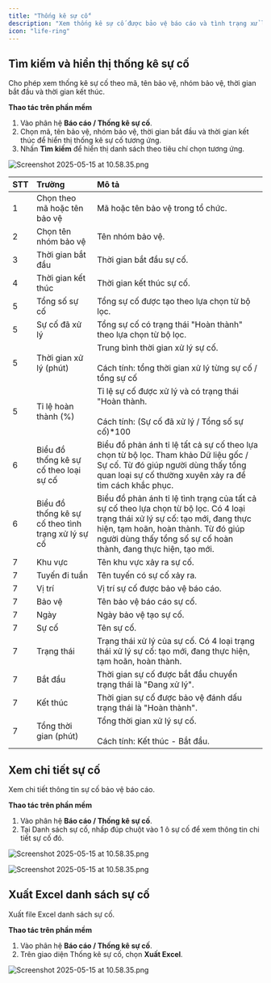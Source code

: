 ```yaml
---
title: "Thống kê sự cố"
description: "Xem thống kê sự cố được bảo vệ báo cáo và tình trạng xử lý."
icon: "life-ring"
---
```


## Tìm kiếm và hiển thị thống kê sự cố

Cho phép xem thống kê sự cố theo mã, tên bảo vệ, nhóm bảo vệ, thời gian bắt đầu và thời gian kết thúc.

**Thao tác trên phần mềm**

1. Vào phân hệ **Báo cáo / Thống kê sự cố**.
2. Chọn mã, tên bảo vệ, nhóm bảo vệ, thời gian bắt đầu và thời gian kết thúc để hiển thị thống kê sự cố tương ứng.
3. Nhấn **Tìm kiếm** để hiển thị danh sách theo tiêu chí chọn tương ứng.

<img
  src="/images/Group172.png"
  alt="Screenshot 2025-05-15 at 10.58.35.png"
  title="Screenshot 2025-05-15 at 10.58.35.png"
  className="border mr-auto"
/>

| STT | Trường                                             | Mô tả                                                                                                                                                                                                                                      |
| :-- | :------------------------------------------------- | :----------------------------------------------------------------------------------------------------------------------------------------------------------------------------------------------------------------------------------------- |
| 1   | Chọn theo mã hoặc tên bảo vệ                       | Mã hoặc tên bảo vệ trong tổ chức.                                                                                                                                                                                                          |
| 2   | Chọn tên nhóm bảo vệ                               | Tên nhóm bảo vệ.                                                                                                                                                                                                                           |
| 3   | Thời gian bắt đầu                                  | Thời gian bắt đầu sự cố.                                                                                                                                                                                                                   |
| 4   | Thời gian kết thúc                                 | Thời gian kết thúc sự cố.                                                                                                                                                                                                                  |
| 5   | Tổng số sự cố                                      | Tổng sự cố được tạo theo lựa chọn từ bộ lọc.                                                                                                                                                                                               |
| 5   | Sự cố đã xử lý                                     | Tổng sự cố có trạng thái "Hoàn thành" theo lựa chọn từ bộ lọc.                                                                                                                                                                             |
| 5   | Thời gian xử lý (phút)                             | Trung bình thời gian xử lý sự cố.<br /><br />Cách tính: tổng thời gian xử lý từng sự cố / tổng sự cố                                                                                                                                       |
| 5   | Tỉ lệ hoàn thành (%)                               | Tỉ lệ sự cố được xử lý và có trạng thái "Hoàn thành.<br /><br />Cách tính: (Sự cố đã xử lý / Tổng số sự cố)\*100                                                                                                                           |
| 6   | Biểu đồ thống kê sự cố theo loại sự cố             | Biểu đồ phản ánh tỉ lệ tất cả sự cố theo lựa chọn từ bộ lọc. Tham khảo Dữ liệu gốc / Sự cố. Từ đó giúp người dùng thấy tổng quan loại sự cố thường xuyên xảy ra để tìm cách khắc phục.                                                     |
| 6   | Biểu đồ thống kê sự cố theo tình trạng xử lý sự cố | Biểu đồ phản ánh tỉ lệ tình trạng của tất cả sự cố theo lựa chọn từ bộ lọc. Có 4 loại trạng thái xử lý sự cố: tạo mới, đang thực hiện, tạm hoãn, hoàn thành. Từ đó giúp người dùng thấy tổng số sự cố hoàn thành, đang thực hiện, tạo mới. |
| 7   | Khu vực                                            | Tên khu vực xảy ra sự cố.                                                                                                                                                                                                                  |
| 7   | Tuyến đi tuần                                      | Tên tuyến có sự cố xảy ra.                                                                                                                                                                                                                 |
| 7   | Vị trí                                             | Vị trí sự cố được bảo vệ báo cáo.                                                                                                                                                                                                          |
| 7   | Bảo vệ                                             | Tên bảo vệ báo cáo sự cố.                                                                                                                                                                                                                  |
| 7   | Ngày                                               | Ngày bảo vệ tạo sự cố.                                                                                                                                                                                                                     |
| 7   | Sự cố                                              | Tên sự cố.                                                                                                                                                                                                                                 |
| 7   | Trạng thái                                         | Trạng thái xử lý của sự cố. Có 4 loại trạng thái xử lý sự cố: tạo mới, đang thực hiện, tạm hoãn, hoàn thành.                                                                                                                               |
| 7   | Bắt đầu                                            | Thời gian sự cố được bắt đầu chuyển trạng thái là "Đang xử lý".                                                                                                                                                                            |
| 7   | Kết thúc                                           | Thời gian sự cố được bảo vệ đánh dấu trạng thái là "Hoàn thành".                                                                                                                                                                           |
| 7   | Tổng thời gian (phút)                              | Tổng thời gian xử lý sự cố. <br /><br />Cách tính: Kết thúc - Bắt đầu.                                                                                                                                                                     |

## Xem chi tiết sự cố

Xem chi tiết thông tin sự cố bảo vệ báo cáo.

**Thao tác trên phần mềm**

1. Vào phân hệ **Báo cáo / Thống kê sự cố**.
2. Tại Danh sách sự cố, nhấp đúp chuột vào 1 ô sự cố để xem thông tin chi tiết sự cố đó.

<img
  src="/images/Group173.png"
  alt="Screenshot 2025-05-15 at 10.58.35.png"
  title="Screenshot 2025-05-15 at 10.58.35.png"
  className="border mr-auto"
/>

<img
  src="/images/image117.png"
  alt="Screenshot 2025-05-15 at 10.58.35.png"
  title="Screenshot 2025-05-15 at 10.58.35.png"
  className="border mr-auto"
/>

## Xuất Excel danh sách sự cố

Xuất file Excel danh sách sự cố.

**Thao tác trên phần mềm**

1. Vào phân hệ **Báo cáo / Thống kê sự cố**.
2. Trên giao diện Thống kê sự cố, chọn **Xuất Excel**.

<img
  src="/images/Group174.png"
  alt="Screenshot 2025-05-15 at 10.58.35.png"
  title="Screenshot 2025-05-15 at 10.58.35.png"
  className="border mr-auto"
/>